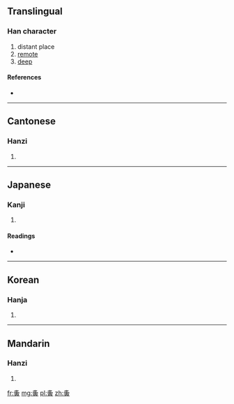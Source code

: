 ==Translingual==

===Han character===
{{Han char|rn=36|rad=夕|as=11|sn=14|four=2780<sub>6</sub>|canj=弓戈十一金 (NIJMC)}}

# distant place
# [[remote]]
# [[deep]]

====References====
* {{Han ref|kx=0247.190|dkj=05805|dj=0492.100|hdz=20866.100|uh=5924|ud=22820|bh=B9DB|bd=47579}}

----

==Cantonese==

===Hanzi===
{{yue-hanzi|jyut=|y=yan4}}

# {{defn|Cantonese|sort=夕11}}

----

==Japanese==

===Kanji===
{{ja-kanji|grade=|rs=夕11}}

# {{defn|Japanese|sort=夕11}}

====Readings====
* {{ja-readings|on=[[いん]] (in), [[い]] (i)|kun=[[つつしみおそれる]] (tsutsushimiosoreru), [[おおきい]] (ookii), [[のび]] (nobiry)}}

----

==Korean==

===Hanja===
{{ko-hanja|hangeul=인|rv=in|mr=in}}

# {{defn|Korean|sort=夕11}}

----

==Mandarin==

===Hanzi===
{{cmn-hanzi|pin=[[yín]] ([[yin2]])|wg=yin<sup>2</sup>}}

# {{defn|Mandarin|sort=夕11}}

[[fr:夤]]
[[mg:夤]]
[[pl:夤]]
[[zh:夤]]